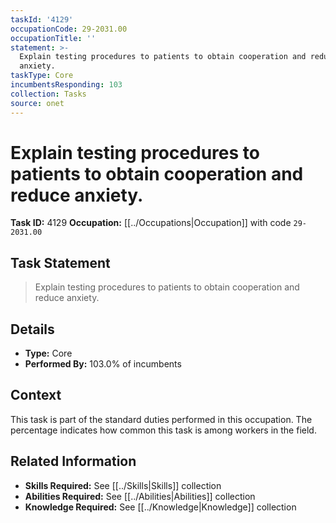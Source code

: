 ```yaml
---
taskId: '4129'
occupationCode: 29-2031.00
occupationTitle: ''
statement: >-
  Explain testing procedures to patients to obtain cooperation and reduce
  anxiety.
taskType: Core
incumbentsResponding: 103
collection: Tasks
source: onet
---
```

# Explain testing procedures to patients to obtain cooperation and reduce anxiety.

**Task ID:** 4129
**Occupation:** [[../Occupations|Occupation]] with code `29-2031.00`

## Task Statement

> Explain testing procedures to patients to obtain cooperation and reduce anxiety.

## Details

- **Type:** Core
- **Performed By:** 103.0% of incumbents

## Context

This task is part of the standard duties performed in this occupation. The percentage indicates how common this task is among workers in the field.

## Related Information

- **Skills Required:** See [[../Skills|Skills]] collection
- **Abilities Required:** See [[../Abilities|Abilities]] collection
- **Knowledge Required:** See [[../Knowledge|Knowledge]] collection
